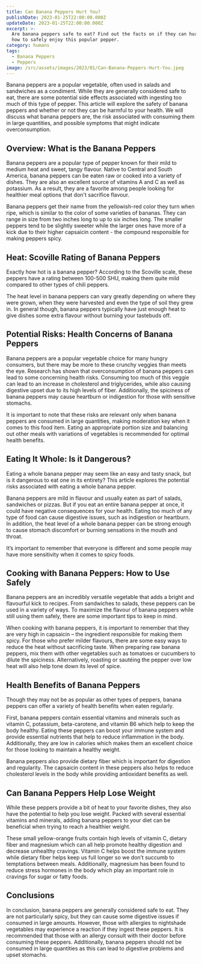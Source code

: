 ```yaml
---
title: Can Banana Peppers Hurt You?
publishDate: 2023-01-25T22:00:00.000Z
updateDate: 2023-01-25T22:00:00.000Z
excerpt: >-
  Are banana peppers safe to eat? Find out the facts on if they can hurt you and
  how to safely enjoy this popular pepper.
category: humans
tags:
  - Banana Peppers
  - Peppers
image: /src/assets/images/2023/01/Can-Banana-Peppers-Hurt-You.jpeg
---
```


Banana peppers are a popular vegetable, often used in salads and sandwiches as a condiment. While they are generally considered safe to eat, there are some potential side effects associated with ingesting too much of this type of pepper. This article will explore the safety of banana peppers and whether or not they can be harmful to your health. We will discuss what banana peppers are, the risk associated with consuming them in large quantities, and possible symptoms that might indicate overconsumption.

## Overview: What is the Banana Peppers

Banana peppers are a popular type of pepper known for their mild to medium heat and sweet, tangy flavour. Native to Central and South America, banana peppers can be eaten raw or cooked into a variety of dishes. They are also an excellent source of vitamins A and C as well as potassium. As a result, they are a favorite among people looking for healthier meal options that don't sacrifice flavour.

Banana peppers get their name from the yellowish-red color they turn when ripe, which is similar to the color of some varieties of bananas. They can range in size from two inches long to up to six inches long. The smaller peppers tend to be slightly sweeter while the larger ones have more of a kick due to their higher capsaicin content - the compound responsible for making peppers spicy.

## Heat: Scoville Rating of Banana Peppers

Exactly how hot is a banana pepper? According to the Scoville scale, these peppers have a rating between 100-500 SHU, making them quite mild compared to other types of chili peppers.

The heat level in banana peppers can vary greatly depending on where they were grown, when they were harvested and even the type of soil they grew in. In general though, banana peppers typically have just enough heat to give dishes some extra flavour without burning your tastebuds off.

## Potential Risks: Health Concerns of Banana Peppers

Banana peppers are a popular vegetable choice for many hungry consumers, but there may be more to these crunchy veggies than meets the eye. Research has shown that overconsumption of banana peppers can lead to some concerning health risks. Consuming too much of this veggie can lead to an increase in cholesterol and triglycerides, while also causing digestive upset due to its high levels of fiber. Additionally, the spiciness of banana peppers may cause heartburn or indigestion for those with sensitive stomachs. 

It is important to note that these risks are relevant only when banana peppers are consumed in large quantities, making moderation key when it comes to this food item. Eating an appropriate portion size and balancing out other meals with variations of vegetables is recommended for optimal health benefits.

## Eating It Whole: Is it Dangerous?

Eating a whole banana pepper may seem like an easy and tasty snack, but is it dangerous to eat one in its entirety? This article explores the potential risks associated with eating a whole banana pepper. 

Banana peppers are mild in flavour and usually eaten as part of salads, sandwiches or pizzas. But if you eat an entire banana pepper at once, it could have negative consequences for your health. Eating too much of any type of food can cause digestive issues, such as indigestion or heartburn. In addition, the heat level of a whole banana pepper can be strong enough to cause stomach discomfort or burning sensations in the mouth and throat. 

It’s important to remember that everyone is different and some people may have more sensitivity when it comes to spicy foods.

## Cooking with Banana Peppers: How to Use Safely

Banana peppers are an incredibly versatile vegetable that adds a bright and flavourful kick to recipes. From sandwiches to salads, these peppers can be used in a variety of ways. To maximize the flavour of banana peppers while still using them safely, there are some important tips to keep in mind. 

When cooking with banana peppers, it is important to remember that they are very high in capsaicin – the ingredient responsible for making them spicy. For those who prefer milder flavours, there are some easy ways to reduce the heat without sacrificing taste. When preparing raw banana peppers, mix them with other vegetables such as tomatoes or cucumbers to dilute the spiciness. Alternatively, roasting or sautéing the pepper over low heat will also help tone down its level of spice.

## Health Benefits of Banana Peppers

Though they may not be as popular as other types of peppers, banana peppers can offer a variety of health benefits when eaten regularly. 

First, banana peppers contain essential vitamins and minerals such as vitamin C, potassium, beta-carotene, and vitamin B6 which help to keep the body healthy. Eating these peppers can boost your immune system and provide essential nutrients that help to reduce inflammation in the body. Additionally, they are low in calories which makes them an excellent choice for those looking to maintain a healthy weight. 

Banana peppers also provide dietary fiber which is important for digestion and regularity. The capsaicin content in these peppers also helps to reduce cholesterol levels in the body while providing antioxidant benefits as well.

## Can Banana Peppers Help Lose Weight 

While these peppers provide a bit of heat to your favorite dishes, they also have the potential to help you lose weight. Packed with several essential vitamins and minerals, adding banana peppers to your diet can be beneficial when trying to reach a healthier weight. 

These small yellow-orange fruits contain high levels of vitamin C, dietary fiber and magnesium which can all help promote healthy digestion and decrease unhealthy cravings. Vitamin C helps boost the immune system while dietary fiber helps keep us full longer so we don’t succumb to temptations between meals. Additionally, magnesium has been found to reduce stress hormones in the body which play an important role in cravings for sugar or fatty foods.

## Conclusions

In conclusion, banana peppers are generally considered safe to eat. They are not particularly spicy, but they can cause some digestive issues if consumed in large amounts. However, those with allergies to nightshade vegetables may experience a reaction if they ingest these peppers. It is recommended that those with an allergy consult with their doctor before consuming these peppers. Additionally, banana peppers should not be consumed in large quantities as this can lead to digestive problems and upset stomachs.
